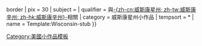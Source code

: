 {{Asbox
| image     = Flag of Wisconsin.svg{{!}}border
| pix       = 30
| subject   = 
| qualifier = 與[[威斯康星州|-{zh-cn:威斯康星州; zh-tw:威斯康辛州; zh-hk:威斯康辛州}-]]相關
| category  = 威斯康星州小作品
| tempsort  = *
| name      = Template:Wisconsin-stub
}}<noinclude>
[[Category:美國小作品模板]]
</noinclude>